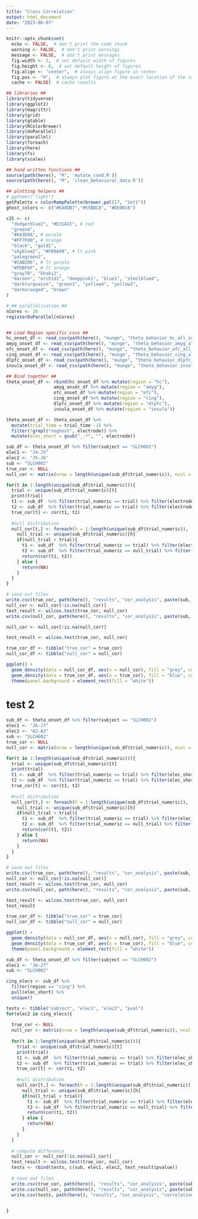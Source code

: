 ```yaml
---
title: "Cross Correlation"
output: html_document
date: "2023-06-07"
---
```

```r
knitr::opts_chunk$set(
  echo <- FALSE,  # don't print the code chunk
  warning <- FALSE,  # don't print warnings
  message <- FALSE,  # don't print messages
  fig.width <- 5,  # set default width of figures
  fig.height <- 8,  # set default height of figures
  fig.align <- "center",  # always align figure in center
  fig.pos <- "H",  # always plot figure at the exact location of the code chunk
  cache <- FALSE)  # cache results

## libraries ##
library(tidyverse)
library(ggplot2)
library(magrittr)
library(grid)
library(gtable)
library(RColorBrewer)
library(doParallel)
library(parallel)
library(foreach)
library(here)
library(fs)
library(scales)

## hand written functions ##
source(path(here(), "R", 'mutate_cond.R'))
source(path(here(), "R", 'clean_behavioral_data.R'))

## plotting helpers ##
# ggthemr("light")
getPalette = colorRampPalette(brewer.pal(17, "Set1"))
ghost_colors <- c("#E48DB7","#55BBC8", "#DE0D16")

c25 <- c(
  "dodgerblue2", "#E31A1C", # red
  "green4",
  "#6A3D9A", # purple
  "#FF7F00", # orange
  "black", "gold1",
  "skyblue2", "#FB9A99", # lt pink
  "palegreen2",
  "#CAB2D6", # lt purple
  "#FDBF6F", # lt orange
  "gray70", "khaki2",
  "maroon", "orchid1", "deeppink1", "blue1", "steelblue4",
  "darkturquoise", "green1", "yellow4", "yellow3",
  "darkorange4", "brown"
)

# ## parallelization ##
nCores <- 16
registerDoParallel(nCores)



```



```r

## Load Region specific csvs ##
hc_onset_df <- read_csv(path(here(), "munge", "theta_behavior_hc_all_subs_onset.csv"))
amyg_onset_df <- read_csv(path(here(), "munge", "theta_behavior_amyg_all_subs_onset.csv"))
ofc_onset_df <- read_csv(path(here(), "munge", "theta_behavior_ofc_all_subs_onset.csv"))
cing_onset_df <- read_csv(path(here(), "munge", "theta_behavior_cing_all_subs_onset.csv"))
dlpfc_onset_df <- read_csv(path(here(), "munge", "theta_behavior_dlpfc_all_subs_onset.csv"))
insula_onset_df <- read_csv(path(here(), "munge", "theta_behavior_insula_all_subs_onset.csv"))

## Bind together ##
theta_onset_df <- rbind(hc_onset_df %>% mutate(region = "hc"),
                  amyg_onset_df %>% mutate(region = "amyg"),
                  ofc_onset_df %>% mutate(region = "ofc"),
                  cing_onset_df %>% mutate(region = "cing"),
                  dlpfc_onset_df %>% mutate(region = "dlpfc"),
                  insula_onset_df %>% mutate(region = "insula"))

theta_onset_df <- theta_onset_df %>% 
  mutate(trial_time = trial_time -1) %>%
  filter(!grepl("noghost", electrode)) %>%
  mutate(elec_short = gsub("_.*", "", electrode))

```

```r

sub_df <- theta_onset_df %>% filter(subject == "SLCH002")
elec1 <- "J4-J5"
elec2 <- "J5-J6"
sub <- "SLCH002" 
true_cor <- NULL
null_cor <- matrix(nrow = length(unique(sub_df$trial_numeric)), ncol = length(unique(sub_df$trial_numeric)))

for(t in 1:length(unique(sub_df$trial_numeric))){
  trial <- unique(sub_df$trial_numeric)[t]
  print(trial)
  t1 <- sub_df  %>% filter(trial_numeric == trial) %>% filter(electrode == "J4-J5_hc_trial_theta_away_locked_ghost.csv") %>% pull(theta)
  t2 <- sub_df  %>% filter(trial_numeric == trial) %>% filter(electrode == "J5-J6_hc_trial_theta_away_locked_ghost.csv") %>% pull(theta)
  true_cor[t] <- cor(t1, t2)
  
  #null distribution
  null_cor[t,] <- foreach(h = 1:length(unique(sub_df$trial_numeric)), .inorder=FALSE, .combine = 'c') %dopar% {
    null_trial <- unique(sub_df$trial_numeric)[h]
    if(null_trial > trial){
      t1 <- sub_df  %>% filter(trial_numeric == trial) %>% filter(electrode == "J4-J5_hc_trial_theta_away_locked_ghost.csv") %>% pull(theta)
      t2 <- sub_df  %>% filter(trial_numeric == null_trial) %>% filter(electrode == "J5-J6_hc_trial_theta_away_locked_ghost.csv") %>% pull(theta)
      return(cor(t1, t2))
    } else {
      return(NA)
    }
  }
}  

# save out files
write.csv(true_cor, path(here(), "results", "cor_analysis", paste(sub, elec1, "to", elec2, "true_cor.csv", sep = "_")))
null_cor <- null_cor[!is.na(null_cor)]
test_result <- wilcox.test(true_cor, null_cor)
write.csv(null_cor, path(here(), "results", "cor_analysis", paste(sub, elec1, "to", elec2, "null_cor.csv", sep = "_")))


```

```r

null_cor <- null_cor[!is.na(null_cor)]

test_result <- wilcox.test(true_cor, null_cor)
```


```r

true_cor_df <- tibble("true_cor" = true_cor)
null_cor_df <- tibble("null_cor" = null_cor)

ggplot() +
  geom_density(data = null_cor_df, aes(x = null_cor), fill = "grey", color = "black", alpha = .5) +
  geom_density(data = true_cor_df, aes(x = true_cor), fill = "blue", color = "black", alpha = .5) +
  theme(panel.background = element_rect(fill = "white"))

```



# test 2


```r

sub_df <- theta_onset_df %>% filter(subject == "SLCH002")
elec1 <- "J6-J7"
elec2 <- "A2-A3"
sub <- "SLCH002" 
true_cor <- NULL
null_cor <- matrix(nrow = length(unique(sub_df$trial_numeric)), ncol = length(unique(sub_df$trial_numeric)))

for(t in 1:length(unique(sub_df$trial_numeric))){
  trial <- unique(sub_df$trial_numeric)[t]
  print(trial)
  t1 <- sub_df  %>% filter(trial_numeric == trial) %>% filter(elec_short == elec1) %>% pull(theta)
  t2 <- sub_df  %>% filter(trial_numeric == trial) %>% filter(elec_short == elec2) %>% pull(theta)
  true_cor[t] <- cor(t1, t2)
  
  #null distribution
  null_cor[t,] <- foreach(h = 1:length(unique(sub_df$trial_numeric)), .inorder=FALSE, .combine = 'c') %dopar% {
    null_trial <- unique(sub_df$trial_numeric)[h]
    if(null_trial > trial){
      t1 <- sub_df  %>% filter(trial_numeric == trial) %>% filter(elec_short == elec1) %>% pull(theta)
      t2 <- sub_df  %>% filter(trial_numeric == null_trial) %>% filter(elec_short == elec2) %>% pull(theta)
      return(cor(t1, t2))
    } else {
      return(NA)
    }
  }
}  

# save out files
write.csv(true_cor, path(here(), "results", "cor_analysis", paste(sub, elec1, "to", elec2, "true_cor.csv", sep = "_")))
null_cor <- null_cor[!is.na(null_cor)]
test_result <- wilcox.test(true_cor, null_cor)
write.csv(null_cor, path(here(), "results", "cor_analysis", paste(sub, elec1, "to", elec2, "null_cor.csv", sep = "_")))

test_result <- wilcox.test(true_cor, null_cor)
test_result
```

```r

true_cor_df <- tibble("true_cor" = true_cor)
null_cor_df <- tibble("null_cor" = null_cor)

ggplot() +
  geom_density(data = null_cor_df, aes(x = null_cor), fill = "grey", color = "black", alpha = .5) +
  geom_density(data = true_cor_df, aes(x = true_cor), fill = "blue", color = "black", alpha = .5) +
  theme(panel.background = element_rect(fill = "white"))

```


```r

sub_df <- theta_onset_df %>% filter(subject == "SLCH002")
elec1 <- "J6-J7"
sub <- "SLCH002"

cing_elecs <- sub_df %>%
  filter(region == "cing") %>%
  pull(elec_short) %>%
  unique()

tests <- tibble("subject", "elec1", "elec2", "pval")
for(elec2 in cing_elecs){
    
  true_cor <- NULL
  null_cor <- matrix(nrow = length(unique(sub_df$trial_numeric)), ncol = length(unique(sub_df$trial_numeric)))
  
  for(t in 1:length(unique(sub_df$trial_numeric))){
    trial <- unique(sub_df$trial_numeric)[t]
    print(trial)
    t1 <- sub_df  %>% filter(trial_numeric == trial) %>% filter(elec_short == elec1) %>% pull(theta)
    t2 <- sub_df  %>% filter(trial_numeric == trial) %>% filter(elec_short == elec2) %>% pull(theta)
    true_cor[t] <- cor(t1, t2)
    
    #null distribution
    null_cor[t,] <- foreach(h = 1:length(unique(sub_df$trial_numeric)), .inorder=FALSE, .combine = 'c') %dopar% {
      null_trial <- unique(sub_df$trial_numeric)[h]
      if(null_trial > trial){
        t1 <- sub_df  %>% filter(trial_numeric == trial) %>% filter(elec_short == elec1) %>% pull(theta)
        t2 <- sub_df  %>% filter(trial_numeric == null_trial) %>% filter(elec_short == elec2) %>% pull(theta)
        return(cor(t1, t2))
      } else {
        return(NA)
      }
    }
  }  
  
  # compute difference
  null_cor <- null_cor[!is.na(null_cor)]
  test_result <- wilcox.test(true_cor, null_cor)
  tests <- rbind(tests, c(sub, elec1, elec2, test_result$pvalue))
  
  # save out files
  write.csv(true_cor, path(here(), "results", "cor_analysis", paste(sub, elec1, "to", elec2, "true_cor.csv", sep = "_")))
  write.csv(null_cor, path(here(), "results", "cor_analysis", paste(sub, elec1, "to", elec2, "null_cor.csv", sep = "_")))
  write.csv(tests, path(here(), "results", "cor_analysis", "correlation_wilcox_test.csv"))
  

}
```




